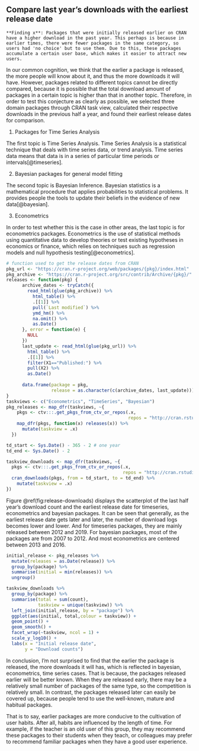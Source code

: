 ## Compare last year's downloads with the earliest release date

```block
**Finding x**: Packages that were initially released earlier on CRAN have a higher download in the past year. This perhaps is because in earlier times, there were fewer packages in the same category, so users had 'no choice' but to use them. Due to this, these packages accumulate a certain user base, which makes it easier to attract new users.
```


In our common cognition, we think that the earlier a package is released, the more people will know about it, and thus the more downloads it will have. However, packages related to different topics cannot be directly compared, because it is possible that the total download amount of packages in a certain topic is higher than that in another topic. Therefore, in order to test this conjecture as clearly as possible, we selected three domain packages through CRAN task view, calculated their respective downloads in the previous half a year, and found their earliest release dates for comparison.


1. Packages for Time Series Analysis

The first topic is Time Series Analysis. Time Series Analysis is a statistical technique that deals with time series data, or trend analysis. Time series data means that data is in a series of  particular time periods or intervals[@timeseries].



2. Bayesian packages for general model fitting

The second topic is Bayesian Inference. Bayesian statistics is a mathematical procedure that applies probabilities to statistical problems. It provides people the tools to update their beliefs in the evidence of new data[@bayesian].


3. Econometrics 

In order to test whether this is the case in other areas, the last topic is for econometrics packages. Econometrics is the use of statistical methods using quantitative data to develop theories or test existing hypotheses in economics or finance, which relies on techniques such as regression models and null hypothesis testing[@econometrics].

```r
# function used to get the release dates from CRAN
pkg_url <- "https://cran.r-project.org/web/packages/{pkg}/index.html"
pkg_archive <- "https://cran.r-project.org/src/contrib/Archive/{pkg}/"
releases <- function(pkg) {
      archive_dates <- tryCatch({ 
        read_html(glue(pkg_archive)) %>% 
          html_table() %>%
          .[[1]] %>% 
          pull(`Last modified`) %>% 
          ymd_hm() %>% 
          na.omit() %>% 
          as.Date()
      }, error = function(e) {
        NULL
      })
      last_update <- read_html(glue(pkg_url)) %>%
        html_table() %>% 
        .[[1]] %>% 
        filter(X1=="Published:") %>% 
        pull(X2) %>% 
        as.Date()
      
      data.frame(package = pkg, 
                 release = as.character(c(archive_dates, last_update)))
}
taskviews <- c("Econometrics", "TimeSeries", "Bayesian")
pkg_releases <- map_dfr(taskviews, ~{
    pkgs <- ctv:::.get_pkgs_from_ctv_or_repos(.x, 
                                              repos = "http://cran.rstudio.com/")[[1]]
    map_dfr(pkgs, function(x) releases(x)) %>% 
      mutate(taskview = .x)
  })
```

```r
td_start <- Sys.Date() - 365 - 2 # one year 
td_end <- Sys.Date() - 2

taskview_downloads <- map_dfr(taskviews, ~{
  pkgs <- ctv:::.get_pkgs_from_ctv_or_repos(.x, 
                                            repos = "http://cran.rstudio.com/")[[1]]
  cran_downloads(pkgs, from = td_start, to = td_end) %>% 
    mutate(taskview = .x) 
})
```

Figure \@ref(fig:release-downloads) displays the scatterplot of the last half year's download count and the earliest release date for timeseries, econometrics and bayesian packages. It can be seen that generally, as the earliest release date gets later and later, the number of download logs becomes lower and lower. And for timeseries packages, they are mainly released between 2012 and 2019. For bayesian packages, most of the packages are from 2007 to 2012. And most econometrics are centered between 2013 and 2016.  

```r
initial_release <- pkg_releases %>% 
  mutate(releases = as.Date(release)) %>% 
  group_by(package) %>% 
  summarise(initial = min(releases)) %>% 
  ungroup()

taskview_downloads %>% 
  group_by(package) %>% 
  summarise(total = sum(count), 
            taskview = unique(taskview)) %>% 
  left_join(initial_release, by = "package") %>% 
  ggplot(aes(initial, total,colour = taskview)) +
  geom_point() +
  geom_smooth() +
  facet_wrap(~taskview, ncol = 1) +
  scale_y_log10() +
  labs(x = "Initial release date",
       y = "Download counts")
```


In conclusion, I'm not surprised to find that the earlier the package is released, the more downloads it will has, which is reflected in bayesian, econometrics, time series  cases. That is because, the packages released earlier will be better known. When they are released early, there may be a relatively small number of packages of the same type, so the competition is relatively small. In contrast, the packages released later can easily be covered up, because people tend to use the well-known, mature and habitual packages.

That is to say, earlier packages are more conducive to the cultivation of user habits. After all, habits are influenced by the length of time. For example, if the teacher is an old user of this group, they may recommend these packages to their students when they teach, or colleagues may prefer to recommend familiar packages when they have a good user experience. 
